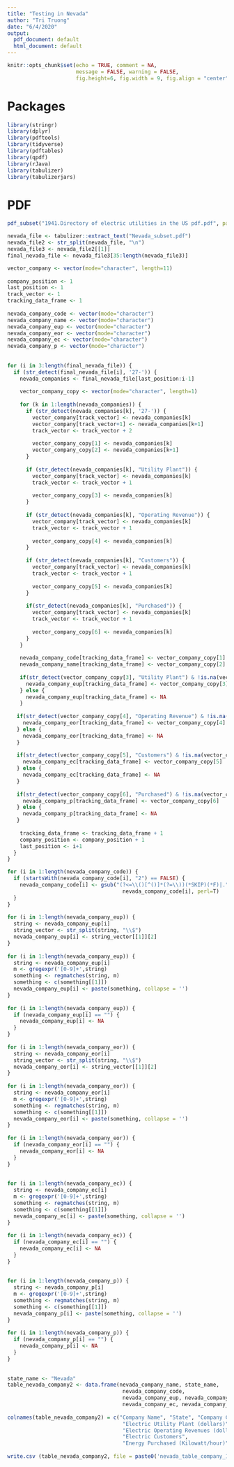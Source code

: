 ```yaml
---     
title: "Testing in Nevada"     
author: "Tri Truong"     
date: "6/4/2020"     
output:      
  pdf_document: default     
  html_document: default     
---     
```

      
```r
knitr::opts_chunk$set(echo = TRUE, comment = NA,      
                      message = FALSE, warning = FALSE,     
                      fig.height=6, fig.width = 9, fig.align = "center")     
```     
      
# Packages     
      
```r
library(stringr)     
library(dplyr)     
library(pdftools)     
library(tidyverse)     
library(pdftables)     
library(qpdf)     
library(rJava)     
library(tabulizer)     
library(tabulizerjars)     
```     
      
# PDF     
      
```r
pdf_subset("1941.Directory of electric utilities in the US pdf.pdf", page= 582:587, output= "Nevada_subset.pdf")     
```     
      
      
```r
nevada_file <- tabulizer::extract_text("Nevada_subset.pdf")     
nevada_file2 <- str_split(nevada_file, "\n")     
nevada_file3 <- nevada_file2[[1]]     
final_nevada_file <- nevada_file3[35:length(nevada_file3)]     
```     
  

     
      
```r
vector_company <- vector(mode="character", length=11)     
      
company_position <- 1     
last_position <- 1     
track_vector <- 1     
tracking_data_frame <- 1     
      
nevada_company_code <- vector(mode="character")     
nevada_company_name <- vector(mode="character")     
nevada_company_eup <- vector(mode="character")     
nevada_company_eor <- vector(mode="character")     
nevada_company_ec <- vector(mode="character")     
nevada_company_p <- vector(mode="character")     
      
      
for (i in 3:length(final_nevada_file)) {     
  if (str_detect(final_nevada_file[i], '27-')) {     
    nevada_companies <- final_nevada_file[last_position:i-1]     
         
    vector_company_copy <- vector(mode="character", length=1)     
         
    for (k in 1:length(nevada_companies)) {     
      if (str_detect(nevada_companies[k], '27-')) {     
        vector_company[track_vector] <- nevada_companies[k]     
        vector_company[track_vector+1] <- nevada_companies[k+1]     
        track_vector <- track_vector + 2     
             
        vector_company_copy[1] <- nevada_companies[k]     
        vector_company_copy[2] <- nevada_companies[k+1]     
      }     
           
      if (str_detect(nevada_companies[k], "Utility Plant")) {     
        vector_company[track_vector] <- nevada_companies[k]     
        track_vector <- track_vector + 1     
             
        vector_company_copy[3] <- nevada_companies[k]     
      }     
           
      if (str_detect(nevada_companies[k], "Operating Revenue")) {     
        vector_company[track_vector] <- nevada_companies[k]     
        track_vector <- track_vector + 1     
             
        vector_company_copy[4] <- nevada_companies[k]     
      }     
           
      if (str_detect(nevada_companies[k], "Customers")) {     
        vector_company[track_vector] <- nevada_companies[k]     
        track_vector <- track_vector + 1     
             
        vector_company_copy[5] <- nevada_companies[k]     
      }     
           
      if(str_detect(nevada_companies[k], "Purchased")) {     
        vector_company[track_vector] <- nevada_companies[k]     
        track_vector <- track_vector + 1     
             
        vector_company_copy[6] <- nevada_companies[k]     
      }     
    }     
        
    nevada_company_code[tracking_data_frame] <- vector_company_copy[1]     
    nevada_company_name[tracking_data_frame] <- vector_company_copy[2]     
         
    if(str_detect(vector_company_copy[3], "Utility Plant") & !is.na(vector_company_copy[3])) {     
      nevada_company_eup[tracking_data_frame] <- vector_company_copy[3]     
    } else {     
      nevada_company_eup[tracking_data_frame] <- NA     
    }     
         
   if(str_detect(vector_company_copy[4], "Operating Revenue") & !is.na(vector_company_copy[4])) {     
     nevada_company_eor[tracking_data_frame] <- vector_company_copy[4]     
   } else {     
     nevada_company_eor[tracking_data_frame] <- NA     
   }     
      
   if(str_detect(vector_company_copy[5], "Customers") & !is.na(vector_company_copy[5])) {     
     nevada_company_ec[tracking_data_frame] <- vector_company_copy[5]     
   } else {     
     nevada_company_ec[tracking_data_frame] <- NA     
   }     
      
   if(str_detect(vector_company_copy[6], "Purchased") & !is.na(vector_company_copy[6])) {     
     nevada_company_p[tracking_data_frame] <- vector_company_copy[6]     
   } else {     
     nevada_company_p[tracking_data_frame] <- NA     
   }     
      
    tracking_data_frame <- tracking_data_frame + 1     
    company_position <- company_position + 1     
    last_position <- i+1     
  }     
}     
```     
      
      
```r
for (i in 1:length(nevada_company_code)) {     
  if (startsWith(nevada_company_code[i], "2") == FALSE) {     
    nevada_company_code[i] <- gsub("(?<=\\()[^()]*(?=\\))(*SKIP)(*F)|.", "",      
                                     nevada_company_code[i], perl=T)     
  }     
}     
      
for (i in 1:length(nevada_company_eup)) {     
  string <- nevada_company_eup[i]     
  string_vector <- str_split(string, "\\$")     
  nevada_company_eup[i] <- string_vector[[1]][2]     
}     
      
for (i in 1:length(nevada_company_eup)) {     
  string <- nevada_company_eup[i]     
  m <- gregexpr('[0-9]+',string)     
  something <- regmatches(string, m)     
  something <- c(something[[1]])     
  nevada_company_eup[i] <- paste(something, collapse = '')     
}     
      
for (i in 1:length(nevada_company_eup)) {     
  if (nevada_company_eup[i] == "") {     
    nevada_company_eup[i] <- NA     
  }     
}     
      
for (i in 1:length(nevada_company_eor)) {     
  string <- nevada_company_eor[i]     
  string_vector <- str_split(string, "\\$")     
  nevada_company_eor[i] <- string_vector[[1]][2]     
}     
      
for (i in 1:length(nevada_company_eor)) {     
  string <- nevada_company_eor[i]     
  m <- gregexpr('[0-9]+',string)     
  something <- regmatches(string, m)     
  something <- c(something[[1]])     
  nevada_company_eor[i] <- paste(something, collapse = '')     
}     
      
for (i in 1:length(nevada_company_eor)) {     
  if (nevada_company_eor[i] == "") {     
    nevada_company_eor[i] <- NA     
  }     
}     
      
      
for (i in 1:length(nevada_company_ec)) {     
  string <- nevada_company_ec[i]     
  m <- gregexpr('[0-9]+',string)     
  something <- regmatches(string, m)     
  something <- c(something[[1]])     
  nevada_company_ec[i] <- paste(something, collapse = '')     
}     
      
for (i in 1:length(nevada_company_ec)) {     
  if (nevada_company_ec[i] == "") {     
    nevada_company_ec[i] <- NA     
  }     
}     
      
      
for (i in 1:length(nevada_company_p)) {     
  string <- nevada_company_p[i]     
  m <- gregexpr('[0-9]+',string)     
  something <- regmatches(string, m)     
  something <- c(something[[1]])     
  nevada_company_p[i] <- paste(something, collapse = '')     
}     
      
for (i in 1:length(nevada_company_p)) {     
  if (nevada_company_p[i] == "") {     
    nevada_company_p[i] <- NA     
  }     
}     
      
      
state_name <- "Nevada"     
table_nevada_company2 <- data.frame(nevada_company_name, state_name,      
                                     nevada_company_code,      
                                     nevada_company_eup, nevada_company_eor,     
                                     nevada_company_ec, nevada_company_p)     
      
colnames(table_nevada_company2) = c("Company Name", "State", "Company Code",      
                                     "Electric Utility Plant (dollars)",      
                                     "Electric Operating Revenues (dollars)",     
                                     "Electric Customers",      
                                     "Energy Purchased (Kilowatt/hour)")     
      
write.csv (table_nevada_company2, file = paste0('nevada_table_company_1941', '.csv'))     
```     
 
 